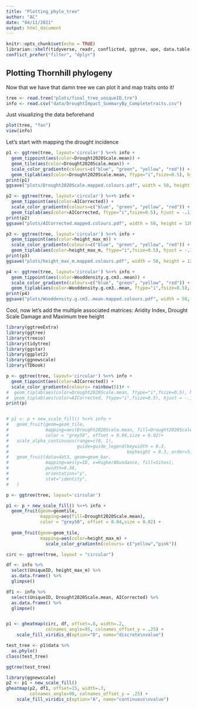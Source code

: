 ```yaml
---
title: "Plotting_phylo_tree"
author: "AC"
date: "04/11/2021"
output: html_document
---
```


```r
knitr::opts_chunk$set(echo = TRUE)
librarian::shelf(tidyverse, readr, conflicted, ggtree, ape, data.table, phytools, TreeTools,tidytree,  DesiQuintans/desiderata)
conflict_prefer("filter", "dplyr")
```

## Plotting Thornhill phylogeny

Now that we have that damn tree we can plot it and map traits onto it!

```r
tree <- read.tree("plots/final_tree_uniqueID.tre")
info <- read.csv("data/DroughtImpact_SummaryBy_Completetraits.csv")
```

Just visualizing the data beforehand
```r
plot(tree, "fan")
view(info)
```


Let's start with mapping the drought incidence
```r
p1 <- ggtree(tree, layout='circular') %<+% info + 
  geom_tippoint(aes(color=Drought2020Scale.mean)) +
  geom_tile(aes(color=Drought2020Scale.mean)) +
  scale_color_gradientn(colours=c("blue", "green", "yellow", "red")) +
  geom_tiplab(aes(color=Drought2020Scale.mean, ftype="i",fsize=0.5), hjust = -.1)
print(p1)
ggsave("plots/Drought2020Scale.mapped.colours.pdf", width = 50, height = 120, limitsize = FALSE)

p2 <- ggtree(tree, layout='circular') %<+% info + 
  geom_tippoint(aes(color=AICorrected)) +
  scale_color_gradientn(colours=c("blue", "green", "yellow", "red")) +
  geom_tiplab(aes(color=AICorrected, ftype="i",fsize=0.5), hjust = -.1)
print(p2)
ggsave("plots/AICorrected.mapped.colours.pdf", width = 50, height = 120, limitsize = FALSE)

p3 <- ggtree(tree, layout='circular') %<+% info + 
  geom_tippoint(aes(color=height_max_m)) +
  scale_color_gradientn(colours=c("blue", "green", "yellow", "red")) +
  geom_tiplab(aes(color=height_max_m, ftype="i",fsize=0.5), hjust = -.1)
print(p3)
ggsave("plots/height_max_m.mapped.colours.pdf", width = 50, height = 120, limitsize = FALSE)

p4 <- ggtree(tree, layout='circular') %<+% info + 
  geom_tippoint(aes(color=Wooddensity.g.cm3..mean)) +
  scale_color_gradientn(colours=c("blue", "green", "yellow", "red")) +
  geom_tiplab(aes(color=Wooddensity.g.cm3..mean, ftype="i",fsize=0.5), hjust = -.1)
print(p4)
ggsave("plots/Wooddensity.g.cm3..mean.mapped.colours.pdf", width = 50, height = 120, limitsize = FALSE)

```

Cool, now let's add the multiple associated matrices: Aridity Index, Drought Scale Damage and Maximum tree height
```r
library(ggtreeExtra)
library(ggtree)
library(treeio)
library(tidytree)
library(ggstar)
library(ggplot2)
library(ggnewscale)
library(TDbook)

p <- ggtree(tree, layout='circular') %<+% info + 
  geom_tippoint(aes(color=AICorrected)) +
  scale_color_gradientn(colours= rainbow(5))# +
#  geom_tiplab(aes(color=Drought2020Scale.mean, ftype="i",fsize=0.5), hjust = -.1) +
#  geom_tiplab(aes(color=AICorrected, ftype="i",fsize=0.5), hjust = -.1)
print(p)


# p1 <- p + new_scale_fill() %<+% info +
#   geom_fruit(geom=geom_tile,
#              mapping=aes(Drought2020Scale.mean, fill=Drought2020Scale.mean),
#              color = "grey50", offset = 0.04,size = 0.02)+
#   scale_alpha_continuous(range=c(0, 1),
#                          guide=guide_legend(keywidth = 0.3, 
#                                             keyheight = 0.3, order=5))# +
#   geom_fruit(data=dat3, geom=geom_bar,
#              mapping=aes(y=ID, x=HigherAbundance, fill=Sites),
#              pwidth=0.38, 
#              orientation="y", 
#              stat="identity",
#   )

p <- ggtree(tree, layout='circular')

p1 <- p + new_scale_fill() %<+% info +
  geom_fruit(geom=geomtile,
             mapping=aes(fill=Drought2020Scale.mean),
             color = "grey50", offset = 0.04,size = 0.02) +
  
  geom_fruit(geom=geom_tile,
             mapping=aes(color=height_max_m) +
               scale_color_gradientn(colours= c("yellow","pink"))
```

```r
circ <- ggtree(tree, layout = "circular")

df <- info %>% 
  select(UniqueID, height_max_m) %>% 
  as.data.frame() %>% 
  glimpse()

df1 <- info %>% 
  select(UniqueID, Drought2020Scale.mean, AICorrected) %>% 
  as.data.frame() %>% 
  glimpse()


p1 <- gheatmap(circ, df, offset=.8, width=.2,
               colnames_angle=95, colnames_offset_y = .25) +
    scale_fill_viridis_d(option="D", name="discrete\nvalue")

test_tree <- p1$data %>% 
  as.phylo()
class(test_tree)

ggtree(test_tree)

library(ggnewscale)
p2 <- p1 + new_scale_fill()
gheatmap(p2, df1, offset=15, width=.3,
         colnames_angle=90, colnames_offset_y = .25) +
    scale_fill_viridis_c(option="A", name="continuous\nvalue")

```

